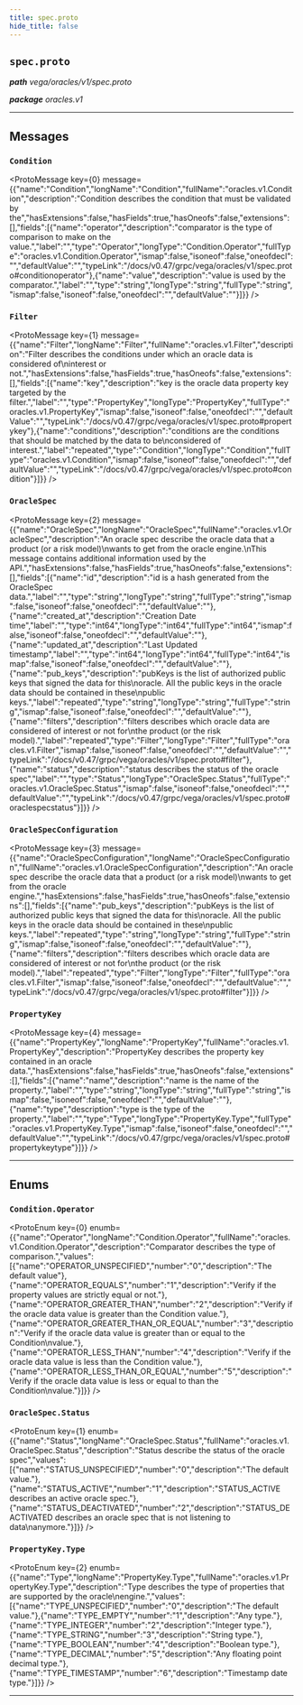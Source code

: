 ```yaml
---
title: spec.proto
hide_title: false
---
```



## `spec.proto`
_**path** vega/oracles/v1/spec.proto_

_**package** oracles.v1_



---

## Messages


### `Condition`
<ProtoMessage key={0} message={{"name":"Condition","longName":"Condition","fullName":"oracles.v1.Condition","description":"Condition describes the condition that must be validated by the","hasExtensions":false,"hasFields":true,"hasOneofs":false,"extensions":[],"fields":[{"name":"operator","description":"comparator is the type of comparison to make on the value.","label":"","type":"Operator","longType":"Condition.Operator","fullType":"oracles.v1.Condition.Operator","ismap":false,"isoneof":false,"oneofdecl":"","defaultValue":"","typeLink":"/docs/v0.47/grpc/vega/oracles/v1/spec.proto#conditionoperator"},{"name":"value","description":"value is used by the comparator.","label":"","type":"string","longType":"string","fullType":"string","ismap":false,"isoneof":false,"oneofdecl":"","defaultValue":""}]}} />


### `Filter`
<ProtoMessage key={1} message={{"name":"Filter","longName":"Filter","fullName":"oracles.v1.Filter","description":"Filter describes the conditions under which an oracle data is considered of\ninterest or not.","hasExtensions":false,"hasFields":true,"hasOneofs":false,"extensions":[],"fields":[{"name":"key","description":"key is the oracle data property key targeted by the filter.","label":"","type":"PropertyKey","longType":"PropertyKey","fullType":"oracles.v1.PropertyKey","ismap":false,"isoneof":false,"oneofdecl":"","defaultValue":"","typeLink":"/docs/v0.47/grpc/vega/oracles/v1/spec.proto#propertykey"},{"name":"conditions","description":"conditions are the conditions that should be matched by the data to be\nconsidered of interest.","label":"repeated","type":"Condition","longType":"Condition","fullType":"oracles.v1.Condition","ismap":false,"isoneof":false,"oneofdecl":"","defaultValue":"","typeLink":"/docs/v0.47/grpc/vega/oracles/v1/spec.proto#condition"}]}} />


### `OracleSpec`
<ProtoMessage key={2} message={{"name":"OracleSpec","longName":"OracleSpec","fullName":"oracles.v1.OracleSpec","description":"An oracle spec describe the oracle data that a product (or a risk model)\nwants to get from the oracle engine.\nThis message contains additional information used by the API.","hasExtensions":false,"hasFields":true,"hasOneofs":false,"extensions":[],"fields":[{"name":"id","description":"id is a hash generated from the OracleSpec data.","label":"","type":"string","longType":"string","fullType":"string","ismap":false,"isoneof":false,"oneofdecl":"","defaultValue":""},{"name":"created_at","description":"Creation Date time","label":"","type":"int64","longType":"int64","fullType":"int64","ismap":false,"isoneof":false,"oneofdecl":"","defaultValue":""},{"name":"updated_at","description":"Last Updated timestamp","label":"","type":"int64","longType":"int64","fullType":"int64","ismap":false,"isoneof":false,"oneofdecl":"","defaultValue":""},{"name":"pub_keys","description":"pubKeys is the list of authorized public keys that signed the data for this\noracle. All the public keys in the oracle data should be contained in these\npublic keys.","label":"repeated","type":"string","longType":"string","fullType":"string","ismap":false,"isoneof":false,"oneofdecl":"","defaultValue":""},{"name":"filters","description":"filters describes which oracle data are considered of interest or not for\nthe product (or the risk model).","label":"repeated","type":"Filter","longType":"Filter","fullType":"oracles.v1.Filter","ismap":false,"isoneof":false,"oneofdecl":"","defaultValue":"","typeLink":"/docs/v0.47/grpc/vega/oracles/v1/spec.proto#filter"},{"name":"status","description":"status describes the status of the oracle spec","label":"","type":"Status","longType":"OracleSpec.Status","fullType":"oracles.v1.OracleSpec.Status","ismap":false,"isoneof":false,"oneofdecl":"","defaultValue":"","typeLink":"/docs/v0.47/grpc/vega/oracles/v1/spec.proto#oraclespecstatus"}]}} />


### `OracleSpecConfiguration`
<ProtoMessage key={3} message={{"name":"OracleSpecConfiguration","longName":"OracleSpecConfiguration","fullName":"oracles.v1.OracleSpecConfiguration","description":"An oracle spec describe the oracle data that a product (or a risk model)\nwants to get from the oracle engine.","hasExtensions":false,"hasFields":true,"hasOneofs":false,"extensions":[],"fields":[{"name":"pub_keys","description":"pubKeys is the list of authorized public keys that signed the data for this\noracle. All the public keys in the oracle data should be contained in these\npublic keys.","label":"repeated","type":"string","longType":"string","fullType":"string","ismap":false,"isoneof":false,"oneofdecl":"","defaultValue":""},{"name":"filters","description":"filters describes which oracle data are considered of interest or not for\nthe product (or the risk model).","label":"repeated","type":"Filter","longType":"Filter","fullType":"oracles.v1.Filter","ismap":false,"isoneof":false,"oneofdecl":"","defaultValue":"","typeLink":"/docs/v0.47/grpc/vega/oracles/v1/spec.proto#filter"}]}} />


### `PropertyKey`
<ProtoMessage key={4} message={{"name":"PropertyKey","longName":"PropertyKey","fullName":"oracles.v1.PropertyKey","description":"PropertyKey describes the property key contained in an oracle data.","hasExtensions":false,"hasFields":true,"hasOneofs":false,"extensions":[],"fields":[{"name":"name","description":"name is the name of the property.","label":"","type":"string","longType":"string","fullType":"string","ismap":false,"isoneof":false,"oneofdecl":"","defaultValue":""},{"name":"type","description":"type is the type of the property.","label":"","type":"Type","longType":"PropertyKey.Type","fullType":"oracles.v1.PropertyKey.Type","ismap":false,"isoneof":false,"oneofdecl":"","defaultValue":"","typeLink":"/docs/v0.47/grpc/vega/oracles/v1/spec.proto#propertykeytype"}]}} />

---
## Enums


### `Condition.Operator`
<ProtoEnum key={0} enumb={{"name":"Operator","longName":"Condition.Operator","fullName":"oracles.v1.Condition.Operator","description":"Comparator describes the type of comparison.","values":[{"name":"OPERATOR_UNSPECIFIED","number":"0","description":"The default value"},{"name":"OPERATOR_EQUALS","number":"1","description":"Verify if the property values are strictly equal or not."},{"name":"OPERATOR_GREATER_THAN","number":"2","description":"Verify if the oracle data value is greater than the Condition value."},{"name":"OPERATOR_GREATER_THAN_OR_EQUAL","number":"3","description":"Verify if the oracle data value is greater than or equal to the Condition\nvalue."},{"name":"OPERATOR_LESS_THAN","number":"4","description":"Verify if the oracle data value is less than the Condition value."},{"name":"OPERATOR_LESS_THAN_OR_EQUAL","number":"5","description":"Verify if the oracle data value is less or equal to than the Condition\nvalue."}]}} />


### `OracleSpec.Status`
<ProtoEnum key={1} enumb={{"name":"Status","longName":"OracleSpec.Status","fullName":"oracles.v1.OracleSpec.Status","description":"Status describe the status of the oracle spec","values":[{"name":"STATUS_UNSPECIFIED","number":"0","description":"The default value."},{"name":"STATUS_ACTIVE","number":"1","description":"STATUS_ACTIVE describes an active oracle spec."},{"name":"STATUS_DEACTIVATED","number":"2","description":"STATUS_DEACTIVATED describes an oracle spec that is not listening to data\nanymore."}]}} />


### `PropertyKey.Type`
<ProtoEnum key={2} enumb={{"name":"Type","longName":"PropertyKey.Type","fullName":"oracles.v1.PropertyKey.Type","description":"Type describes the type of properties that are supported by the oracle\nengine.","values":[{"name":"TYPE_UNSPECIFIED","number":"0","description":"The default value."},{"name":"TYPE_EMPTY","number":"1","description":"Any type."},{"name":"TYPE_INTEGER","number":"2","description":"Integer type."},{"name":"TYPE_STRING","number":"3","description":"String type."},{"name":"TYPE_BOOLEAN","number":"4","description":"Boolean type."},{"name":"TYPE_DECIMAL","number":"5","description":"Any floating point decimal type."},{"name":"TYPE_TIMESTAMP","number":"6","description":"Timestamp date type."}]}} />

---


  
